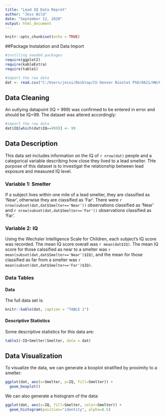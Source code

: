 ```yaml
---
title: "Lead IQ Data Reprot"
author: "Jess Wild"
date: "September 12, 2020"
output: html_document
---
```


```r
knitr::opts_chunk$set(echo = TRUE)
```

##Package Instalation and Data Import
```r
#instlling needed packages
require(ggplot2)
require(kableExtra)
require(table1)
```

```r
#import the raw data 
dat <- read.csv("C:/Users/jessi/Desktop/CU Denver Biostat PhD/6621/HW/HW 2/lead-iq-01.csv")

```

## Data Cleaning

An outlying datapoint (IQ = 999) was confirmed to be entered in error and should be IQ=99.  The dataset was altered accordingly:

```r
#import the raw data 
dat$IQ[which(dat$IQ==999)] <- 99

```

## Data Description

This data set includes information on the IQ of `r nrow(dat)` people and a categorical variable describing how close they lived to a lead smelter.  THe purpose of this dataset is to investigat the relationship between lead exposure and measured IQ level.

### Variable 1: Smelter

If a subject lives within one mile of a lead smelter, they are classified as 'Near', otherwise they are classified as 'Far'.  There were `r nrow(subset(dat,dat$Smelter=='Near'))` observations classified as 'Near' and `r nrow(subset(dat,dat$Smelter=='Far'))` observations classified as 'Far'.

### Variable 2: IQ

Using the Wechsler Intelligence Scale for Children, each subject's IQ score was recorded.  The mean IQ score overall was `r mean(dat$IQ)`. The mean IQ score for those calssified as near to a smelter was `r mean(subset(dat,dat$Smelter=='Near')$IQ)`, and the mean for those classified as far from a smelter was `r mean(subset(dat,dat$Smelter=='Far')$IQ)`.

### Data Tables
#### Data

The full data set is:

```r
knitr::kable(dat, caption = "TABLE 1")

```
 
#### Descriptive Statistics

Some descriptive statistics for this data are:

```r
table1(~IQ+Smelter|Smelter, data = dat)

```

## Data Visualization

To visualize the data, we can generate a boxplot stratified by proximity to a smelter:


```r
ggplot(dat, aes(x=Smelter, y=IQ, fill=Smelter)) +
  geom_boxplot()
```


We can also generate a histogram of the data:

```r
ggplot(dat, aes(x=IQ, fill=Smelter, color=Smelter)) +
  geom_histogram(position="identity", alpha=0.5)
```